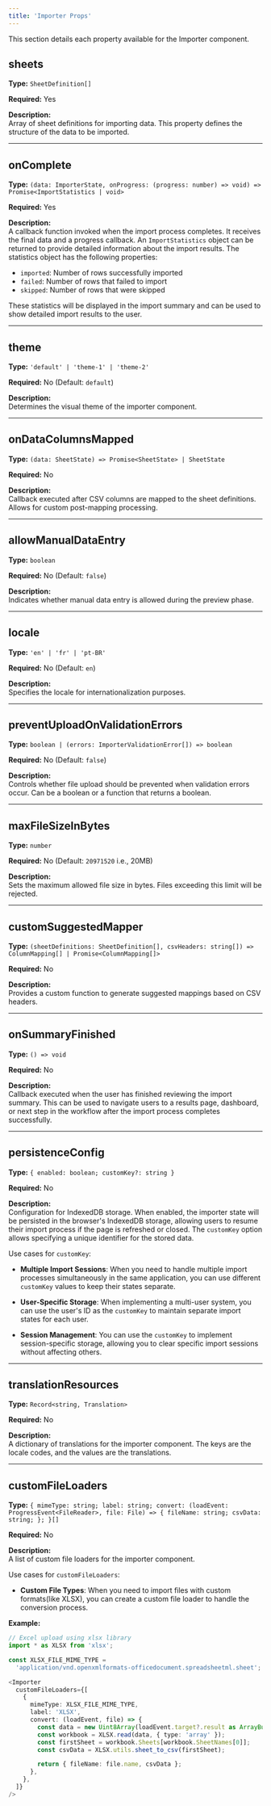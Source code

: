 ```yaml
---
title: 'Importer Props'
---
```


This section details each property available for the Importer component.

## sheets

**Type:** `SheetDefinition[]`

**Required:** Yes

**Description:**  
Array of sheet definitions for importing data. This property defines the structure of the data to be imported.

---

## onComplete

**Type:** `(data: ImporterState, onProgress: (progress: number) => void) => Promise<ImportStatistics | void>`

**Required:** Yes

**Description:**  
A callback function invoked when the import process completes. It receives the final data and a progress callback.
An `ImportStatistics` object can be returned to provide detailed information about the import results. The statistics object has the following properties:

- `imported`: Number of rows successfully imported
- `failed`: Number of rows that failed to import
- `skipped`: Number of rows that were skipped

These statistics will be displayed in the import summary and can be used to show detailed import results to the user.

---

## theme

**Type:** `'default' | 'theme-1' | 'theme-2'`

**Required:** No (Default: `default`)

**Description:**  
Determines the visual theme of the importer component.

---

## onDataColumnsMapped

**Type:** `(data: SheetState) => Promise<SheetState> | SheetState`

**Required:** No

**Description:**  
Callback executed after CSV columns are mapped to the sheet definitions. Allows for custom post-mapping processing.

---

## allowManualDataEntry

**Type:** `boolean`

**Required:** No (Default: `false`)

**Description:**  
Indicates whether manual data entry is allowed during the preview phase.

---

## locale

**Type:** `'en' | 'fr' | 'pt-BR'`

**Required:** No (Default: `en`)

**Description:**  
Specifies the locale for internationalization purposes.

---

## preventUploadOnValidationErrors

**Type:** `boolean | (errors: ImporterValidationError[]) => boolean`

**Required:** No (Default: `false`)

**Description:**  
Controls whether file upload should be prevented when validation errors occur. Can be a boolean or a function that returns a boolean.

---

## maxFileSizeInBytes

**Type:** `number`

**Required:** No (Default: `20971520` i.e., 20MB)

**Description:**  
Sets the maximum allowed file size in bytes. Files exceeding this limit will be rejected.

---

## customSuggestedMapper

**Type:** `(sheetDefinitions: SheetDefinition[], csvHeaders: string[]) => ColumnMapping[] | Promise<ColumnMapping[]>`

**Required:** No

**Description:**  
Provides a custom function to generate suggested mappings based on CSV headers.

---

## onSummaryFinished

**Type:** `() => void`

**Required:** No

**Description:**  
Callback executed when the user has finished reviewing the import summary. This can be used to navigate users to a results page, dashboard, or next step in the workflow after the import process completes successfully.

---

## persistenceConfig

**Type:** `{ enabled: boolean; customKey?: string }`

**Required:** No

**Description:**  
Configuration for IndexedDB storage. When enabled, the importer state will be persisted in the browser's IndexedDB storage, allowing users to resume their import process if the page is refreshed or closed. The `customKey` option allows specifying a unique identifier for the stored data.

Use cases for `customKey`:

- **Multiple Import Sessions**: When you need to handle multiple import processes simultaneously in the same application, you can use different `customKey` values to keep their states separate.

- **User-Specific Storage**: When implementing a multi-user system, you can use the user's ID as the `customKey` to maintain separate import states for each user.

- **Session Management**: You can use the `customKey` to implement session-specific storage, allowing you to clear specific import sessions without affecting others.

---

## translationResources

**Type:** `Record<string, Translation>`

**Required:** No

**Description:**  
A dictionary of translations for the importer component. The keys are the locale codes, and the values are the translations.

---

## customFileLoaders

**Type:** `{ mimeType: string; label: string; convert: (loadEvent: ProgressEvent<FileReader>, file: File) => { fileName: string; csvData: string; }; }[]`

**Required:** No

**Description:**  
A list of custom file loaders for the importer component.

Use cases for `customFileLoaders`:

- **Custom File Types**: When you need to import files with custom formats(like XLSX), you can create a custom file loader to handle the conversion process.

**Example:**

```typescript
// Excel upload using xlsx library
import * as XLSX from 'xlsx';

const XLSX_FILE_MIME_TYPE =
  'application/vnd.openxmlformats-officedocument.spreadsheetml.sheet';

<Importer
  customFileLoaders={[
    {
      mimeType: XLSX_FILE_MIME_TYPE,
      label: 'XLSX',
      convert: (loadEvent, file) => {
        const data = new Uint8Array(loadEvent.target?.result as ArrayBuffer);
        const workbook = XLSX.read(data, { type: 'array' });
        const firstSheet = workbook.Sheets[workbook.SheetNames[0]];
        const csvData = XLSX.utils.sheet_to_csv(firstSheet);   

        return { fileName: file.name, csvData };
      },
    },
  ]}
/>
```
